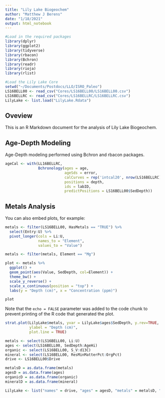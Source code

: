 ```yaml
---
title: "Lily Lake Biogeochem"
author: "Matthew J Berens"
date: "1/18/2021"
output: html_notebook
---
```


```r
#Load in the required packages
library(dplyr)
library(ggplot2)
library(tidyverse)
library(rbacon)
library(Bchron)
library(readr)
library(rioja)
library(rlist)

#Load the Lily Lake Core
setwd("~/Documents/Postdocs/LLO/ISRO_Paleo")
LS16BELL00 <- read_csv("Cores/LS16BELL00/LS16BELL00.csv")
LS16BELLRC <- read_csv("Cores/LS16BELLRC/LS16BELLRC.csv")
LilyLake <- list.load("LilyLake.Rdata")

```

## Oveview

This is an R Markdown document for the analysis of Lily Lake Biogeochem.

## Age-Depth Modeling
Age-Depth modeling performed using Bchron and rbacon packages.

```r

ageCal <- with(LL16BELLRC,
               Bchronology(ages = age,
                           ageSds = error,
                           calCurves = rep('intcal20', nrow(LS16BELLRC)),
                           positions = depth,
                           ids = labID,
                           predictPositions = LS16BELL00$SedDepth))
```

## Metals Analysis

You can also embed plots, for example:

```r
metals <- filter(LS16BELL00, HasMetals == "TRUE") %>%
  select(Entry:U) %>%
  pivot_longer(cols = Li:U,
               names_to = "Element",
               values_to = "Value")

metals <- filter(metals, Element == "Mg")

plot <- metals %>%
  ggplot() +
  geom_point(aes(Value, SedDepth, col=Element)) +
  theme_bw() +
  scale_y_reverse() +
  scale_x_continuous(position = "top") +
  labs(y = "Depth (cm)", x = "Concentration (ppm)")

plot
```

Note that the `echo = FALSE` parameter was added to the code chunk to prevent printing of the R code that generated the plot.

```r

strat.plot(LilyLake$metals, yvar = LilyLake$ages$SedDepth, y.rev=TRUE,
           ylabel = "Depth (cm)",
           plot.line = TRUE)

```


```r

metals <- select(LS16BELL00, Li:U) 
ages <- select(LS16BELL00, SedDepth:AgeHi)
organic <- select(LS16BELL00, S_V:d13C)
mineral <- select(LS16BELL00, ResMinMatterPct:OrgPct)
drive <- LS16BELL00$Drive

metalsD = as.data.frame(metals)
agesD = as.data.frame(ages)
organicD = as.data.frame(organic)
mineralD = as.data.frame(mineral)

LilyLake <- list("names" = drive, "ages" = agesD, "metals" = metalsD, "organic" = organicD, "mineral" = mineralD)

```